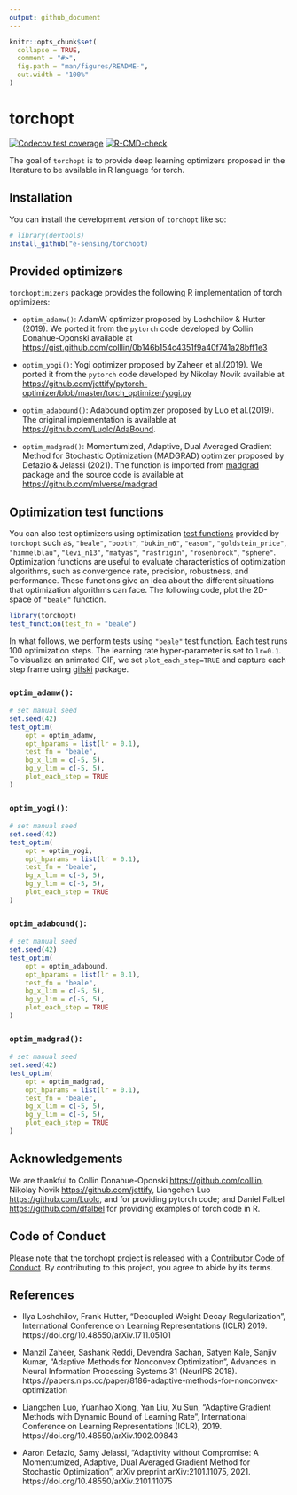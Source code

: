 ```yaml
---
output: github_document
---
```


<!-- README.md is generated from README.Rmd. Please edit that file -->

```r
knitr::opts_chunk$set(
  collapse = TRUE,
  comment = "#>",
  fig.path = "man/figures/README-",
  out.width = "100%"
)
```

# torchopt

<!-- badges: start -->
[![Codecov test coverage](https://codecov.io/gh/e-sensing/torchopt/branch/main/graph/badge.svg)](https://app.codecov.io/gh/e-sensing/torchopt?branch=main)
[![R-CMD-check](https://github.com/e-sensing/torchopt/workflows/R-CMD-check/badge.svg)](https://github.com/e-sensing/torchopt/actions)
<!-- badges: end -->

The goal of `torchopt` is to provide deep learning optimizers 
proposed in the literature to be available in R language for torch.

## Installation

You can install the development version of `torchopt` like so:

``` r
# library(devtools)
install_github("e-sensing/torchopt)
```

## Provided optimizers

`torchoptimizers` package provides the following R implementation of torch optimizers:

* `optim_adamw()`: AdamW optimizer proposed by Loshchilov & Hutter (2019). 
We ported it from the `pytorch` code developed by Collin Donahue-Oponski 
available at <https://gist.github.com/colllin/0b146b154c4351f9a40f741a28bff1e3>

* `optim_yogi()`: Yogi optimizer proposed by Zaheer et al.(2019).
We ported it from the `pytorch` code developed by Nikolay Novik 
available at <https://github.com/jettify/pytorch-optimizer/blob/master/torch_optimizer/yogi.py>

* `optim_adabound()`: Adabound optimizer proposed by Luo et al.(2019). 
The original implementation is available at <https://github.com/Luolc/AdaBound>.

* `optim_madgrad()`: Momentumized, Adaptive, Dual Averaged Gradient Method for Stochastic Optimization (MADGRAD) optimizer proposed by Defazio & Jelassi (2021).
The function is imported from [madgrad](https://CRAN.R-project.org/package=madgrad) package and the source code is available at <https://github.com/mlverse/madgrad>

## Optimization test functions

You can also test optimizers using optimization [test functions](https://en.wikipedia.org/wiki/Test_functions_for_optimization) provided by `torchopt` such as, `"beale"`, `"booth"`, `"bukin_n6"`, `"easom"`, `"goldstein_price"`, `"himmelblau"`, `"levi_n13"`, `"matyas"`, `"rastrigin"`, `"rosenbrock"`, `"sphere"`. Optimization functions are useful to evaluate characteristics of optimization algorithms, such as convergence rate, precision, robustness, and performance. These functions give an idea about the different situations that optimization algorithms can face. The following code, plot the 2D-space of `"beale"` function.

```r
library(torchopt)
test_function(test_fn = "beale")
```

In what follows, we perform tests using `"beale"` test function. Each test runs 100 optimization steps. The learning rate hyper-parameter is set to `lr=0.1`. To
visualize an animated GIF, we set `plot_each_step=TRUE` and capture each step
frame using [gifski](https://CRAN.R-project.org/package=gifski) package.

### `optim_adamw()`:

```r

# set manual seed
set.seed(42)
test_optim(
    opt = optim_adamw,
    opt_hparams = list(lr = 0.1),
    test_fn = "beale",
    bg_x_lim = c(-5, 5),
    bg_y_lim = c(-5, 5),
    plot_each_step = TRUE
)

```


### `optim_yogi()`: 

```r

# set manual seed
set.seed(42)
test_optim(
    opt = optim_yogi,
    opt_hparams = list(lr = 0.1),
    test_fn = "beale",
    bg_x_lim = c(-5, 5),
    bg_y_lim = c(-5, 5),
    plot_each_step = TRUE
)

```

### `optim_adabound()`: 

```r

# set manual seed
set.seed(42)
test_optim(
    opt = optim_adabound,
    opt_hparams = list(lr = 0.1),
    test_fn = "beale",
    bg_x_lim = c(-5, 5),
    bg_y_lim = c(-5, 5),
    plot_each_step = TRUE
)

```

### `optim_madgrad()`: 

```r

# set manual seed
set.seed(42)
test_optim(
    opt = optim_madgrad,
    opt_hparams = list(lr = 0.1),
    test_fn = "beale",
    bg_x_lim = c(-5, 5),
    bg_y_lim = c(-5, 5),
    plot_each_step = TRUE
)

```


## Acknowledgements

We are thankful to 
Collin Donahue-Oponski <https://github.com/colllin>, 
Nikolay Novik <https://github.com/jettify>,
Liangchen Luo <https://github.com/Luolc>, and
for providing pytorch code; and
Daniel Falbel <https://github.com/dfalbel>
for providing examples of torch code in R.


## Code of Conduct

Please note that the torchopt project is released with a [Contributor Code of Conduct](https://contributor-covenant.org/version/2/0/CODE_OF_CONDUCT.html). By contributing to this project, you agree to abide by its terms.


## References

* Ilya Loshchilov, Frank Hutter, "Decoupled Weight Decay Regularization", 
International Conference on Learning Representations (ICLR) 2019. 
https://doi.org/10.48550/arXiv.1711.05101

* Manzil Zaheer, Sashank Reddi, Devendra Sachan, Satyen Kale, Sanjiv Kumar,
"Adaptive Methods for Nonconvex Optimization",
Advances in Neural Information Processing Systems 31 (NeurIPS 2018).
https://papers.nips.cc/paper/8186-adaptive-methods-for-nonconvex-optimization

* Liangchen Luo, Yuanhao Xiong, Yan Liu, Xu Sun,
"Adaptive Gradient Methods with Dynamic Bound of Learning Rate",
International Conference on Learning Representations (ICLR), 2019.
https://doi.org/10.48550/arXiv.1902.09843

* Aaron Defazio, Samy Jelassi, "Adaptivity without Compromise: A Momentumized, Adaptive, Dual Averaged Gradient Method for Stochastic Optimization",
arXiv preprint arXiv:2101.11075, 2021.
https://doi.org/10.48550/arXiv.2101.11075
